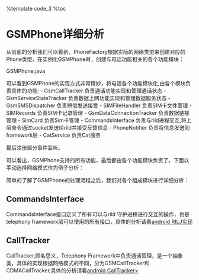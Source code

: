 %template code_3
%toc

= GSMPhone详细分析 =

从前面的分析我们可以看到，PhoneFactory根据实际的网络类型来创建对应的Phone类型，在实例化GSMPhone时，创建与电话功能相关的各个功能模块：

GSMPhone.java

{{{class="brush: java"
    public
    GSMPhone (Context context, CommandsInterface ci, PhoneNotifier notifier, boolean unitTestMode) {
        super(notifier, context, ci, unitTestMode);

        ......

        //设置Phone的类型为GSM
        mCM.setPhoneType(Phone.PHONE_TYPE_GSM);
        //创建电话相关的各个模块
        mCT = new GsmCallTracker(this);
        mSST = new GsmServiceStateTracker (this);
        mSMS = new GsmSMSDispatcher(this, mSmsStorageMonitor, mSmsUsageMonitor);
        mIccFileHandler = new SIMFileHandler(this);
        mIccRecords = new SIMRecords(this);
        mDataConnectionTracker = new GsmDataConnectionTracker (this);
        mIccCard = new SimCard(this);
        ......
        mStkService = CatService.getInstance(mCM, mIccRecords, mContext, mIccFileHandler, mIccCard);
        //注册事件响应
        mCM.registerForAvailable(this, EVENT_RADIO_AVAILABLE, null);
        mIccRecords.registerForRecordsLoaded(this, EVENT_SIM_RECORDS_LOADED, null);
        mCM.registerForOffOrNotAvailable(this, EVENT_RADIO_OFF_OR_NOT_AVAILABLE, null);
        mCM.registerForOn(this, EVENT_RADIO_ON, null);
        mCM.setOnUSSD(this, EVENT_USSD, null);
        mCM.setOnSuppServiceNotification(this, EVENT_SSN, null);
        mSST.registerForNetworkAttached(this, EVENT_REGISTERED_TO_NETWORK, null);

        ......
        //Change the system property
        SystemProperties.set(TelephonyProperties.CURRENT_ACTIVE_PHONE,
                new Integer(Phone.PHONE_TYPE_GSM).toString());
    }
}}}

可以看到GSMPhone的实现方式非常精妙，将电话各个功能模块化,由各个模块负责具体的功能:
- GsmCallTracker            负责通话功能实现和管理通话状态
- GsmServiceStateTracker    负责数据上网功能实现和管理数据服务状态
- GsmSMSDispatcher          负责短信发送接受
- SIMFileHandler            负责SIM卡文件管理
- SIMRecords                负责SIM卡记录管理
- GsmDataConnectionTracker  负责数据链接管理
- SimCard                   负责Sim卡管理 
- CommandsInterface         负责与rild进程交互,将上层命令通过socket发送给rild并接受反馈信息
- PhoneNotifier             负责将信息发送到framework层
- CatService                负责Cat服务

最后注册部分事件监听。

可以看出，GSMPhone支持的所有功能，最后都由各个功能模块负责了，下面以手动选择网络模式作为例子分析：
{{{class="brush: java"
    public void
    selectNetworkManually(OperatorInfo network,
            Message response) {
        //将参数重新封装为NetworkSelectiMessage对象
        NetworkSelectMessage nsm = new NetworkSelectMessage();
        nsm.message = response; //保存最初的请求Message
        nsm.operatorNumeric = network.getOperatorNumeric();
        nsm.operatorAlphaLong = network.getOperatorAlphaLong();

        
        //GSMPhone本身也是一个handler，这里创建了一个EVENT_SET_NETWORK_MANUAL_COMPLETE,将请求再次封装，再次封装的原因，下面会解释。
        Message msg = obtainMessage(EVENT_SET_NETWORK_MANUAL_COMPLETE, nsm);
        //将请求通过CommandsInterface对象发送出去
        mCM.setNetworkSelectionModeManual(network.getOperatorNumeric(), msg);
    }
    //GSMPhone自身对EVENT_SET_NETWORK_MANUAL_COMPLETE事件进行处理
    @Override
    public void handleMessage (Message msg) {
        AsyncResult ar;
        Message onComplete;

        switch (msg.what) {
            ......
            // handle the select network completion callbacks.
            case EVENT_SET_NETWORK_MANUAL_COMPLETE:
            case EVENT_SET_NETWORK_AUTOMATIC_COMPLETE:
                //具体的处理
                handleSetSelectNetwork((AsyncResult) msg.obj);
                break;

            ......
             default:
                 super.handleMessage(msg);
        }
    }
     
    private void handleSetSelectNetwork(AsyncResult ar) {
        // look for our wrapper within the asyncresult, skip the rest if it
        // is null.
        if (!(ar.userObj instanceof NetworkSelectMessage)) {
            if (LOCAL_DEBUG) Log.d(LOG_TAG, "unexpected result from user object.");
            return;
        }

        NetworkSelectMessage nsm = (NetworkSelectMessage) ar.userObj;

        // found the object, now we send off the message we had originally
        // attached to the request.
        if (nsm.message != null) {
            //将最初的Message发送出去
            AsyncResult.forMessage(nsm.message, ar.result, ar.exception);
            nsm.message.sendToTarget();
        }

        //这里我们会看到系统对该请求再次封装的原因：因为系统需要保存网络信息。如果对处理结果不感兴趣，也就无需多次封装了。
        // open the shared preferences editor, and write the value.
        // nsm.operatorNumeric is "" if we're in automatic.selection.
        SharedPreferences sp = PreferenceManager.getDefaultSharedPreferences(getContext());
        SharedPreferences.Editor editor = sp.edit();
        editor.putString(NETWORK_SELECTION_KEY, nsm.operatorNumeric);
        editor.putString(NETWORK_SELECTION_NAME_KEY, nsm.operatorAlphaLong);

        // commit and log the result.
        if (! editor.commit()) {
            Log.e(LOG_TAG, "failed to commit network selection preference");
        }

    }
}}}


简单的了解了GSMPhone的处理流程之后，我们对各个组成模块进行详细分析：

== CommandsInterface ==
CommandsInterface接口定义了所有可以与rild 守护进程进行交互的操作，也是telephony framework层可以使用的所有接口，具体的分析请看[[android_rilj|android RILJ实现]]

== CallTracker ==
CallTracker,顾名思义，Telephony Framework中负责通话管理，是一个抽象类，具体的实现根据网络模式的不同，分为GSMCallTracker和CDMACallTracker,具体的分析请看[[android_calltracker|android CallTracker>]]
